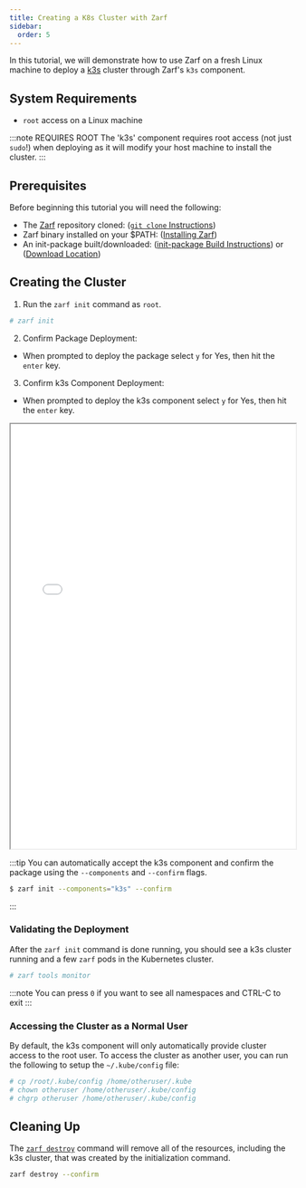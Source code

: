 ```yaml
---
title: Creating a K8s Cluster with Zarf
sidebar:
  order: 5
---
```


In this tutorial, we will demonstrate how to use Zarf on a fresh Linux machine to deploy a [k3s](https://k3s.io/) cluster through Zarf's `k3s` component.

## System Requirements

-  `root` access on a Linux machine

:::note REQUIRES ROOT
The 'k3s' component requires root access (not just `sudo`!) when deploying as it will modify your host machine to install the cluster.
:::

## Prerequisites

Before beginning this tutorial you will need the following:

- The [Zarf](https://github.com/defenseunicorns/zarf) repository cloned: ([`git clone` Instructions](https://docs.github.com/en/repositories/creating-and-managing-repositories/cloning-a-repository))
- Zarf binary installed on your $PATH: ([Installing Zarf](../1-getting-started/index.md#installing-zarf))
- An init-package built/downloaded: ([init-package Build Instructions](./0-creating-a-zarf-package.md)) or ([Download Location](https://github.com/defenseunicorns/zarf/releases))

## Creating the Cluster

1. Run the `zarf init` command as `root`.

```sh
# zarf init
```

2. Confirm Package Deployment: <br/>
- When prompted to deploy the package select `y` for Yes, then hit the `enter` key. <br/>

3. Confirm k3s Component Deployment: <br/>
- When prompted to deploy the k3s component select `y` for Yes, then hit the `enter` key.

<iframe src="/tutorials/k3s_init.html" height="750px" width="100%"></iframe>

:::tip
You can automatically accept the k3s component and confirm the package using the `--components` and `--confirm` flags.

```sh
$ zarf init --components="k3s" --confirm
```
:::

### Validating the Deployment
After the `zarf init` command is done running, you should see a k3s cluster running and a few `zarf` pods in the Kubernetes cluster.

```sh
# zarf tools monitor
```
:::note
You can press `0` if you want to see all namespaces and CTRL-C to exit
:::

### Accessing the Cluster as a Normal User
By default, the k3s component will only automatically provide cluster access to the root user. To access the cluster as another user, you can run the following to setup the `~/.kube/config` file:

```sh
# cp /root/.kube/config /home/otheruser/.kube
# chown otheruser /home/otheruser/.kube/config
# chgrp otheruser /home/otheruser/.kube/config
```

## Cleaning Up

The [`zarf destroy`](../2-the-zarf-cli/100-cli-commands/zarf_destroy.md) command will remove all of the resources, including the k3s cluster, that was created by the initialization command.

```sh
zarf destroy --confirm
```
